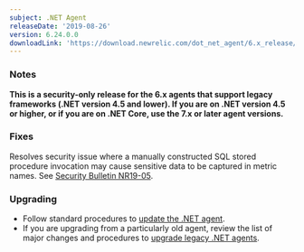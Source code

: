 ```yaml
---
subject: .NET Agent
releaseDate: '2019-08-26'
version: 6.24.0.0
downloadLink: 'https://download.newrelic.com/dot_net_agent/6.x_release/'
---
```


### Notes

**This is a security-only release for the 6.x agents that support legacy frameworks (.NET version 4.5 and lower). If you are on .NET version 4.5 or higher, or if you are on .NET Core, use the 7.x or later agent versions.**

### Fixes

Resolves security issue where a manually constructed SQL stored procedure invocation may cause sensitive data to be captured in metric names. See [Security Bulletin NR19-05](https://docs.newrelic.com/docs/using-new-relic/new-relic-security/security-bulletins/security-bulletin-nr19-05).

### Upgrading

* Follow standard procedures to [update the .NET agent](/docs/agents/net-agent/installation-configuration/update-net-agent).
* If you are upgrading from a particularly old agent, review the list of major changes and procedures to [upgrade legacy .NET agents](/docs/agents/net-agent/troubleshooting/upgrade-legacy-net-agents).
